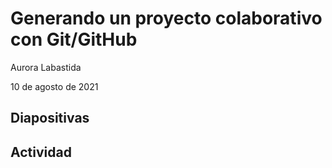 # Generando un proyecto colaborativo con Git/GitHub

Aurora Labastida

10 de agosto de 2021

## Diapositivas

## Actividad
